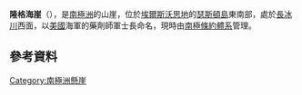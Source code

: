 {{coord|72|32|S|96|46|W|source:GNIS|display=title}}

'''隆格海崖'''（{{lang-en|Long Bluff}}），是[[南極洲|南極洲]]的山崖，位於[[埃爾斯沃思地|埃爾斯沃思地]]的[[瑟斯頓島|瑟斯頓島]]東南部，處於[[長冰川|長冰川]]西面，以[[美國|美國]]海軍的藥劑師軍士長命名，現時由[[南極條約體系|南極條約體系]]管理。

==參考資料==
{{cite gnis | type = antarid | id = 18570| name = Long Bluff | accessdate = 2013-06-30}}

[[Category:南極洲懸崖|Category:南極洲懸崖]]


{{Antarctica-geo-stub}}